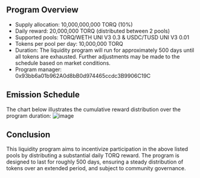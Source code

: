 ## Program Overview
- Supply allocation: 10,000,000,000 TORQ (10%)
- Daily reward: 20,000,000 TORQ (distributed between 2 pools)
- Supported pools: TORQ/WETH UNI V3 0.3 & USDC/TUSD UNI V3 0.01
- Tokens per pool per day: 10,000,000 TORQ
- Duration: The liquidity program will run for approximately 500 days until all tokens are exhausted. Further adjustments may be made to the schedule based on market conditions.
- Program manager: 0x93bb6a01b962A0d8bB0d974465ccdc3B9906C19C

## Emission Schedule
The chart below illustrates the cumulative reward distribution over the program duration:
![image](https://static.tally.xyz/93e18203-2902-45e2-99a0-96f912bb02eb_original.png)

## Conclusion
This liquidity program aims to incentivize participation in the above listed pools by distributing a substantial daily TORQ reward. The program is designed to last for roughly 500 days, ensuring a steady distribution of tokens over an extended period, and subject to community governance.